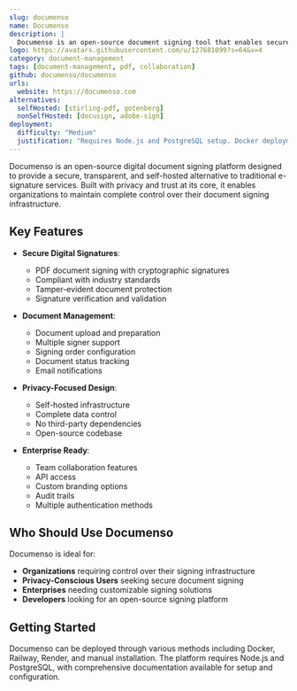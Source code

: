 ```yaml
---
slug: documenso
name: Documenso
description: |
  Documenso is an open-source document signing tool that enables secure digital signatures while maintaining privacy and control through self-hosting capabilities.
logo: https://avatars.githubusercontent.com/u/127681099?s=64&v=4
category: document-management
tags: [document-management, pdf, collaboration]
github: documenso/documenso
urls:
  website: https://documenso.com
alternatives:
  selfHosted: [stirling-pdf, gotenberg]
  nonSelfHosted: [docusign, adobe-sign]
deployment:
  difficulty: "Medium"
  justification: "Requires Node.js and PostgreSQL setup. Docker deployment available with good documentation."
---
```


Documenso is an open-source digital document signing platform designed to
provide a secure, transparent, and self-hosted alternative to traditional
e-signature services. Built with privacy and trust at its core, it enables
organizations to maintain complete control over their document signing
infrastructure.

## Key Features

- **Secure Digital Signatures**:

  - PDF document signing with cryptographic signatures
  - Compliant with industry standards
  - Tamper-evident document protection
  - Signature verification and validation

- **Document Management**:

  - Document upload and preparation
  - Multiple signer support
  - Signing order configuration
  - Document status tracking
  - Email notifications

- **Privacy-Focused Design**:

  - Self-hosted infrastructure
  - Complete data control
  - No third-party dependencies
  - Open-source codebase

- **Enterprise Ready**:
  - Team collaboration features
  - API access
  - Custom branding options
  - Audit trails
  - Multiple authentication methods

## Who Should Use Documenso

Documenso is ideal for:

- **Organizations** requiring control over their signing infrastructure
- **Privacy-Conscious Users** seeking secure document signing
- **Enterprises** needing customizable signing solutions
- **Developers** looking for an open-source signing platform

## Getting Started

Documenso can be deployed through various methods including Docker, Railway,
Render, and manual installation. The platform requires Node.js and PostgreSQL,
with comprehensive documentation available for setup and configuration.
